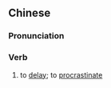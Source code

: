 {{also|延搁}}
==Chinese==
{{zh-forms|s=延搁}}

===Pronunciation===
{{zh-pron
|m=yángē
|c=jin4 gok3
|mn=qz,xm,zz:iân-koh
|cat=v
}}

===Verb===
{{zh-verb}}

# to [[delay]]; to [[procrastinate]]